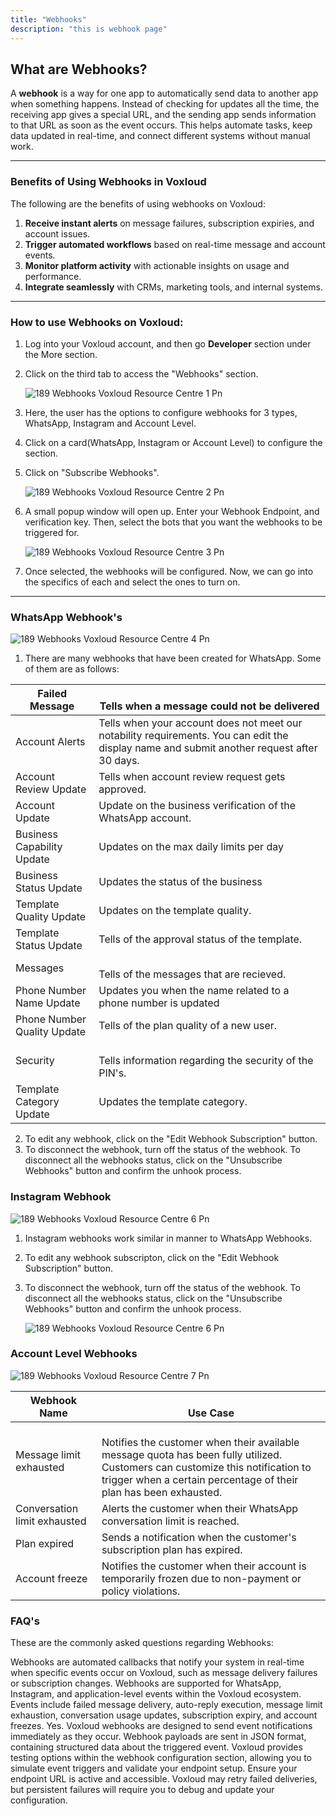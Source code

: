 ```yaml
---
title: "Webhooks"
description: "this is webhook page"
---
```


## **What are Webhooks?**

A **webhook** is a way for one app to automatically send data to another app when something happens. Instead of checking for updates all the time, the receiving app gives a special URL, and the sending app sends information to that URL as soon as the event occurs. This helps automate tasks, keep data updated in real-time, and connect different systems without manual work.

---

### **Benefits of Using Webhooks in  Voxloud**

The following are the benefits of using webhooks on  Voxloud:

1. **Receive instant alerts** on message failures, subscription expiries, and account issues.
2. **Trigger automated workflows** based on real-time message and account events.
3. **Monitor platform activity** with actionable insights on usage and performance.
4. **Integrate seamlessly** with CRMs, marketing tools, and internal systems.

---

### **How to use Webhooks on  Voxloud:**

1. Log into your  Voxloud account, and then go **Developer** section under the More section.
2. Click on the third tab to access the "Webhooks" section.

   ![189 Webhooks  Voxloud Resource Centre 1 Pn](/images/how-botpenguin-works/webhook/189.webhooks__Voxloud_resource_centre-1.png)
3. Here, the user has the options to configure webhooks for 3 types, WhatsApp, Instagram and Account Level.
4. Click on a card(WhatsApp, Instagram or Account Level) to configure the section.
5. Click on "Subscribe Webhooks".

   ![189 Webhooks  Voxloud Resource Centre 2 Pn](/images/how-botpenguin-works/webhook/189.webhooks__Voxloud_resource_centre-2.png)
6. A small popup window will open up. Enter your Webhook Endpoint, and verification key. Then, select the bots that you want the webhooks to be triggered for.

   ![189 Webhooks  Voxloud Resource Centre 3 Pn](/images/how-botpenguin-works/webhook/189.webhooks__Voxloud_resource_centre-3.png)
7. Once selected, the webhooks will be configured. Now, we can go into the specifics of each and select the ones to turn on.

---

### **WhatsApp Webhook's**

![189 Webhooks  Voxloud Resource Centre 4 Pn](/images/how-botpenguin-works/webhook/189.webhooks__Voxloud_resource_centre-4.png)

1. There are many webhooks that have been created for WhatsApp. Some of them are as follows:

| Failed Message              | <br />Tells when a message could not be delivered                                                                                          |
| --------------------------- | ------------------------------------------------------------------------------------------------------------------------------------------ |
| Account Alerts              | Tells when your account does not meet our notability requirements. You can edit the display name and submit another request after 30 days. |
| Account Review Update       | Tells when account review request gets approved.                                                                                           |
| Account Update              | Update on the business verification of the WhatsApp account.                                                                               |
| Business Capability Update  | Updates on the max daily limits per day                                                                                                    |
| Business Status Update      | Updates the status of the business                                                                                                         |
| Template Quality Update     | Updates on the template quality.                                                                                                           |
| Template Status Update      | Tells of the approval status of the template.                                                                                              |
| Messages                    | <br />Tells of the messages that are recieved.                                                                                             |
| Phone Number Name Update    | Updates you when the name related to a phone number is updated                                                                             |
| Phone Number Quality Update | Tells of the plan quality of a new user.                                                                                                   |
| Security                    | <br />Tells information regarding the security of the PIN's.                                                                               |
| Template Category Update    | Updates the template category.                                                                                                             |

2. To edit any webhook, click on the "Edit Webhook Subscription" button.
3. To disconnect the webhook, turn off the status of the webhook. To disconnect all the webhooks status, click on the "Unsubscribe Webhooks" button and confirm the unhook process.

### **Instagram Webhook**

![189 Webhooks  Voxloud Resource Centre 6 Pn](/images/how-botpenguin-works/webhook/189.webhooks__Voxloud_resource_centre-5.png)

1. Instagram webhooks work similar in manner to WhatsApp Webhooks.
2. To edit any webhook subscripton, click on the "Edit Webhook Subscription" button.
3. To disconnect the webhook, turn off the status of the webhook. To disconnect all the webhooks status, click on the "Unsubscribe Webhooks" button and confirm the unhook process.

   ![189 Webhooks  Voxloud Resource Centre 6 Pn](/images/how-botpenguin-works/webhook/189.webhooks__Voxloud_resource_centre-6.png)

### **Account Level Webhooks**

![189 Webhooks  Voxloud Resource Centre 7 Pn](/images/how-botpenguin-works/webhook/189.webhooks__Voxloud_resource_centre-7.png)

| **Webhook Name**             | <br />**Use Case**                                                                                                                                                                                       |
| ---------------------------- | -------------------------------------------------------------------------------------------------------------------------------------------------------------------------------------------------------- |
| Message limit exhausted      | <br />Notifies the customer when their available message quota has been fully utilized. Customers can customize this notification to trigger when a certain percentage of their plan has been exhausted. |
| Conversation limit exhausted | Alerts the customer when their WhatsApp conversation limit is reached.                                                                                                                                   |
| Plan expired                 | Sends a notification when the customer's subscription plan has expired.                                                                                                                                  |
| Account freeze               | Notifies the customer when their account is temporarily frozen due to non-payment or policy violations.                                                                                                  |

### **FAQ's**

These are the commonly asked questions regarding Webhooks:

<AccordionGroup>
  <Accordion title="What are webhooks in  Voxloud?">
    Webhooks are automated callbacks that notify your system in real-time when specific events occur on  Voxloud, such as message delivery failures or subscription changes.
  </Accordion>
  <Accordion title="Which platform do  Voxloud webhooks support?">
    Webhooks are supported for WhatsApp, Instagram, and application-level events within the  Voxloud ecosystem.
  </Accordion>
  <Accordion title="What kinds of events can trigger a webhook?">
    Events include failed message delivery, auto-reply execution, message limit exhaustion, conversation usage updates, subscription expiry, and account freezes.
  </Accordion>
  <Accordion title="Are webhooks real time?">
    Yes.  Voxloud webhooks are designed to send event notifications immediately as they occur.
  </Accordion>
  <Accordion title="What format does the webhook payload use">
    Webhook payloads are sent in JSON format, containing structured data about the triggered event.
  </Accordion>
  <Accordion title="How can I test if my webhook is working?">
     Voxloud provides testing options within the webhook configuration section, allowing you to simulate event triggers and validate your endpoint setup.
  </Accordion>
  <Accordion title="What should I do if my webhook endpoint fails?">
    Ensure your endpoint URL is active and accessible.  Voxloud may retry failed deliveries, but persistent failures will require you to debug and update your configuration.
  </Accordion>
</AccordionGroup>

 